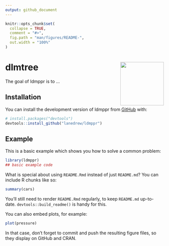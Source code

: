 ```yaml
---
output: github_document
---
```


<!-- README.md is generated from README.Rmd. Please edit that file -->

```r
knitr::opts_chunk$set(
  collapse = TRUE,
  comment = "#>",
  fig.path = "man/figures/README-",
  out.width = "100%"
)
```

# dlmtree  <img src="man/figures/ldmppr_logo_hex5.png" align="right" height="138" /></a>

<!-- badges: start -->
<!-- badges: end -->

The goal of ldmppr is to ...

## Installation

You can install the development version of ldmppr from [GitHub](https://github.com/) with:

``` r
# install.packages("devtools")
devtools::install_github("lanedrew/ldmppr")
```

## Example

This is a basic example which shows you how to solve a common problem:

```r
library(ldmppr)
## basic example code
```

What is special about using `README.Rmd` instead of just `README.md`? You can include R chunks like so:

```r
summary(cars)
```

You'll still need to render `README.Rmd` regularly, to keep `README.md` up-to-date. `devtools::build_readme()` is handy for this.

You can also embed plots, for example:

```r
plot(pressure)
```

In that case, don't forget to commit and push the resulting figure files, so they display on GitHub and CRAN.
